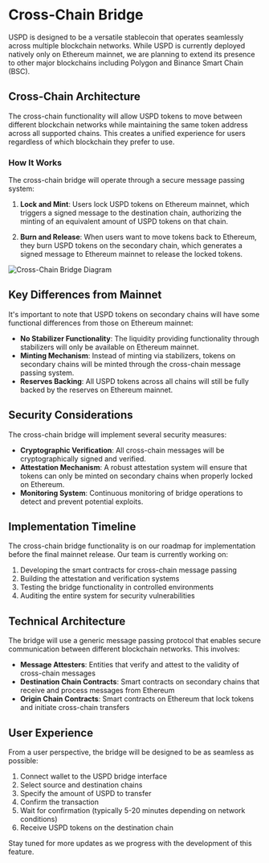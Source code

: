 # Cross-Chain Bridge

USPD is designed to be a versatile stablecoin that operates seamlessly across multiple blockchain networks. While USPD is currently deployed natively only on Ethereum mainnet, we are planning to extend its presence to other major blockchains including Polygon and Binance Smart Chain (BSC).

## Cross-Chain Architecture

The cross-chain functionality will allow USPD tokens to move between different blockchain networks while maintaining the same token address across all supported chains. This creates a unified experience for users regardless of which blockchain they prefer to use.

### How It Works

The cross-chain bridge will operate through a secure message passing system:

1. **Lock and Mint**: Users lock USPD tokens on Ethereum mainnet, which triggers a signed message to the destination chain, authorizing the minting of an equivalent amount of USPD tokens on that chain.

2. **Burn and Release**: When users want to move tokens back to Ethereum, they burn USPD tokens on the secondary chain, which generates a signed message to Ethereum mainnet to release the locked tokens.

![Cross-Chain Bridge Diagram](/images/bridge-diagram.svg)

## Key Differences from Mainnet

It's important to note that USPD tokens on secondary chains will have some functional differences from those on Ethereum mainnet:

- **No Stabilizer Functionality**: The liquidity providing functionality through stabilizers will only be available on Ethereum mainnet.
- **Minting Mechanism**: Instead of minting via stabilizers, tokens on secondary chains will be minted through the cross-chain message passing system.
- **Reserves Backing**: All USPD tokens across all chains will still be fully backed by the reserves on Ethereum mainnet.

## Security Considerations

The cross-chain bridge will implement several security measures:

- **Cryptographic Verification**: All cross-chain messages will be cryptographically signed and verified.
- **Attestation Mechanism**: A robust attestation system will ensure that tokens can only be minted on secondary chains when properly locked on Ethereum.
- **Monitoring System**: Continuous monitoring of bridge operations to detect and prevent potential exploits.

## Implementation Timeline

The cross-chain bridge functionality is on our roadmap for implementation before the final mainnet release. Our team is currently working on:

1. Developing the smart contracts for cross-chain message passing
2. Building the attestation and verification systems
3. Testing the bridge functionality in controlled environments
4. Auditing the entire system for security vulnerabilities

## Technical Architecture

The bridge will use a generic message passing protocol that enables secure communication between different blockchain networks. This involves:

- **Message Attesters**: Entities that verify and attest to the validity of cross-chain messages
- **Destination Chain Contracts**: Smart contracts on secondary chains that receive and process messages from Ethereum
- **Origin Chain Contracts**: Smart contracts on Ethereum that lock tokens and initiate cross-chain transfers

## User Experience

From a user perspective, the bridge will be designed to be as seamless as possible:

1. Connect wallet to the USPD bridge interface
2. Select source and destination chains
3. Specify the amount of USPD to transfer
4. Confirm the transaction
5. Wait for confirmation (typically 5-20 minutes depending on network conditions)
6. Receive USPD tokens on the destination chain

Stay tuned for more updates as we progress with the development of this feature.
